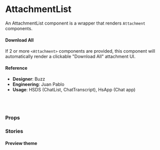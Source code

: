 
<Meta
  title="Components/Badges/Attachment"
  component={AttachmentList}
/>

# AttachmentList

An AttachmentList component is a wrapper that renders `Attachment` components.

#### Download All

If 2 or more `<Attachment>` components are provided, this component will automatically render a clickable "Download All" attachment UI.

<Preview>
  <Story name="AttachmentList">
    <AttachmentList onDownloadAllClick={action('Download all')}>
      <Attachment name="parrot.png" size="5KB" onClick={action('on-click')} />
      <Attachment name="parrot2.png" size="5KB" onClick={action('on-click')} />
      <Attachment
        name="parrot3-with-a-really-long-name.png"
        size="5KB"
        onClick={action('on-click')}
      />
    </AttachmentList>
  </Story>
</Preview>

#### Reference

- **Designer**: Buzz
- **Engineering**: Juan Pablo
- **Usage**: HSDS (ChatList, ChatTranscript), HsApp (Chat app)

<br />
<br />

### Props

<Props of={AttachmentList} />

### Stories

#### Preview theme

<Preview>
  <Story name="AttachmentList with preview">
    <Attachment.Provider theme="preview">
      <AttachmentList>
        <Attachment
          imageUrl="https://img.buzzfeed.com/buzzfeed-static/static/2014-12/5/11/enhanced/webdr06/longform-original-7538-1417798667-22.jpg?downsize=715:*&output-format=auto&output-quality=auto"
          state="error"
        />
        <Attachment imageUrl="http://matthewjamestaylor.com/img/illustrations/large/how-to-convert-a-liquid-layout-to-fixed-width.jpg" />
        <Attachment name="attachment-coming-soon.md" />
        <Attachment name="attachment-coming-soon.md" />
      </AttachmentList>
    </Attachment.Provider>
  </Story>
</Preview>
